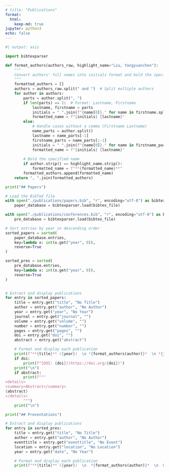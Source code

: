 ```yaml
---
# title: "Publications"
format: 
  html:
    keep-md: true
jupyter: python3
echo: false
---
```



```python
#| output: asis

import bibtexparser

def format_authors(authors_raw, highlight_name="Liu, Yangyuanchen"):
    """
    Convert authors' full names into initials format and bold the specified name.
    """
    formatted_authors = []
    authors = authors_raw.split(" and ")  # Split multiple authors
    for author in authors:
        parts = author.split(", ")
        if len(parts) == 2:  # Format: Lastname, Firstname
            lastname, firstname = parts
            initials = " ".join(f"{name[0]}." for name in firstname.split())  # Extract initials
            formatted_name = f"{initials} {lastname}"
        else:
            # Handle cases without a comma (Firstname Lastname)
            name_parts = author.split()
            lastname = name_parts[-1]
            firstname_parts = name_parts[:-1]
            initials = " ".join(f"{name[0]}." for name in firstname_parts)
            formatted_name = f"{initials} {lastname}"
        
        # Bold the specified name
        if author.strip() == highlight_name.strip():
            formatted_name = f"**{formatted_name}**"
        formatted_authors.append(formatted_name)
    return ", ".join(formatted_authors)

print("## Papers")

# Load the BibTeX file
with open("./publications/papers.bib", "r", encoding="utf-8") as bibtex_file:
    paper_database = bibtexparser.load(bibtex_file)

with open("./publications/conferences.bib", "r", encoding="utf-8") as bibtex_file:
    pre_database = bibtexparser.load(bibtex_file)

# Sort entries by year in descending order
sorted_papers = sorted(
    paper_database.entries,
    key=lambda x: int(x.get("year", 0)), 
    reverse=True
)

sorted_pres = sorted(
    pre_database.entries,
    key=lambda x: int(x.get("year", 0)), 
    reverse=True
)


# Extract and display publications
for entry in sorted_papers:
    title = entry.get("title", "No Title")
    author = entry.get("author", "No Author")
    year = entry.get("year", "No Year")
    journal = entry.get("journal", "")
    volume = entry.get("volume", "")
    number = entry.get("number", "")
    pages = entry.get("pages", "")
    doi = entry.get("doi", "")
    abstract = entry.get("abstract")

    # Format and display each publication
    print(f"**{title}** ({year})  \n *{format_authors(author)}*  \n *{journal}* {volume}, {pages}.")
    if doi:
        print(f"[DOI: {doi}](https://doi.org/{doi})")
    print("\n")
    if abstract:
        print(f"""
<details>
<summary>Abstract</summary>
{abstract}
</details>
        """)
    print("\n")

print("## Presentations")

# Extract and display publications
for entry in sorted_pres:
    title = entry.get("title", "No Title")
    author = entry.get("author", "No Author")
    eventtitle = entry.get("eventtitle", "No Event")
    location = entry.get("location", "No Location")
    year = entry.get("date", "No Year")

    # Format and display each publication
    print(f"**{title}** ({year})  \n  *{format_authors(author)}*  \n  Presented at *{eventtitle}*, {location}\n")
```

